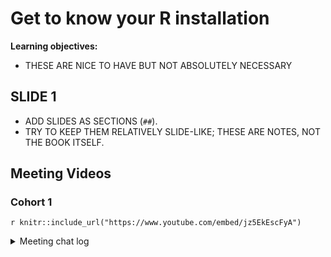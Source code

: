 # Get to know your R installation

**Learning objectives:**

- THESE ARE NICE TO HAVE BUT NOT ABSOLUTELY NECESSARY

## SLIDE 1 {-}

- ADD SLIDES AS SECTIONS (`##`).
- TRY TO KEEP THEM RELATIVELY SLIDE-LIKE; THESE ARE NOTES, NOT THE BOOK ITSELF.

## Meeting Videos {-}

### Cohort 1 {-}

`r knitr::include_url("https://www.youtube.com/embed/jz5EkEscFyA")`

<details>
<summary> Meeting chat log </summary>

```
00:29:37	mohamed.shoeb:	https://rstats-wtf.github.io/wtf-project-oriented-workflow-slides/#/additional-packages
00:30:51	Jon Harmon (jonthegeek):	dslc.io/rwtf
00:36:12	Jon Harmon (jonthegeek):	browseURL(.Library)
00:40:59	Jon Harmon (jonthegeek):	https://www.gocomics.com/peanuts/2023/01/19
00:42:09	Jon Harmon (jonthegeek):	https://www.gocomics.com/peanuts/1967/03/06
00:42:29	shamsuddeen:	Ok, thank you.
00:42:39	shamsuddeen:	Bye
```
</details>
